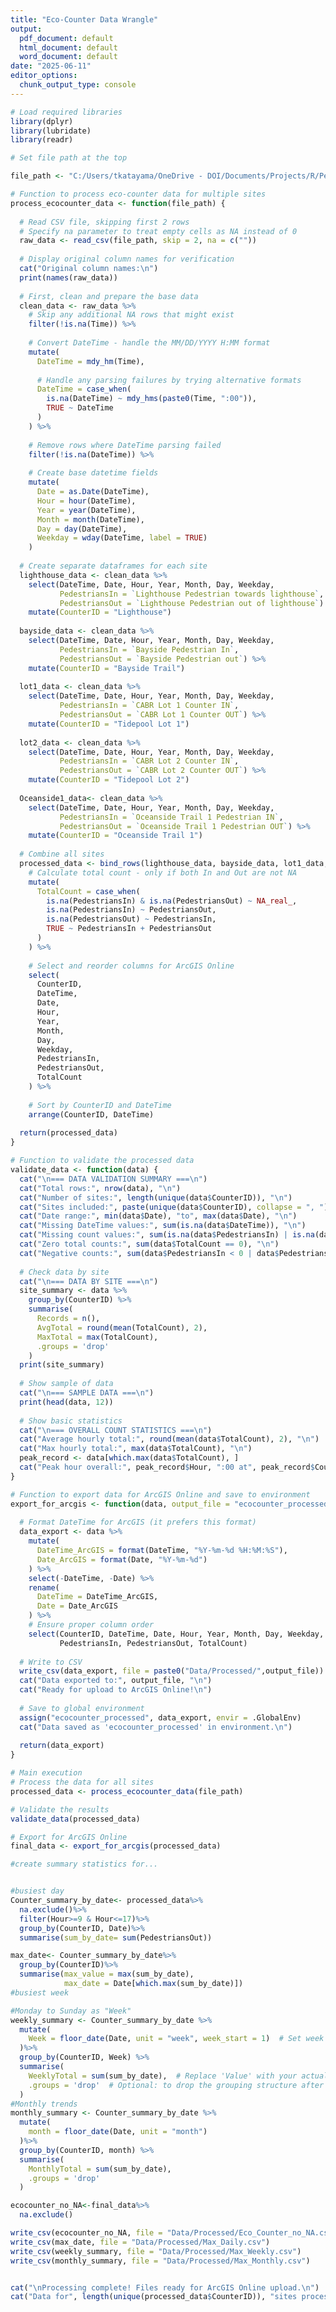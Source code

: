 ```yaml
---
title: "Eco-Counter Data Wrangle"
output:
  pdf_document: default
  html_document: default
  word_document: default
date: "2025-06-11"
editor_options:
  chunk_output_type: console
---
```


```r
# Load required libraries
library(dplyr)
library(lubridate)
library(readr)
```

```r
# Set file path at the top

file_path <- "C:/Users/tkatayama/OneDrive - DOI/Documents/Projects/R/People_Counter/Data/Raw/All_20250507_0615.csv"
```

```r

# Function to process eco-counter data for multiple sites
process_ecocounter_data <- function(file_path) {
 
  # Read CSV file, skipping first 2 rows
  # Specify na parameter to treat empty cells as NA instead of 0
  raw_data <- read_csv(file_path, skip = 2, na = c(""))
 
  # Display original column names for verification
  cat("Original column names:\n")
  print(names(raw_data))
 
  # First, clean and prepare the base data
  clean_data <- raw_data %>%
    # Skip any additional NA rows that might exist
    filter(!is.na(Time)) %>%
   
    # Convert DateTime - handle the MM/DD/YYYY H:MM format
    mutate(
      DateTime = mdy_hm(Time),
     
      # Handle any parsing failures by trying alternative formats
      DateTime = case_when(
        is.na(DateTime) ~ mdy_hms(paste0(Time, ":00")),
        TRUE ~ DateTime
      )
    ) %>%
   
    # Remove rows where DateTime parsing failed
    filter(!is.na(DateTime)) %>%
   
    # Create base datetime fields
    mutate(
      Date = as.Date(DateTime),
      Hour = hour(DateTime),
      Year = year(DateTime),
      Month = month(DateTime),
      Day = day(DateTime),
      Weekday = wday(DateTime, label = TRUE)
    )
 
  # Create separate dataframes for each site
  lighthouse_data <- clean_data %>%
    select(DateTime, Date, Hour, Year, Month, Day, Weekday,
           PedestriansIn = `Lighthouse Pedestrian towards lighthouse`,
           PedestriansOut = `Lighthouse Pedestrian out of lighthouse`) %>%
    mutate(CounterID = "Lighthouse")
 
  bayside_data <- clean_data %>%
    select(DateTime, Date, Hour, Year, Month, Day, Weekday,
           PedestriansIn = `Bayside Pedestrian In`,
           PedestriansOut = `Bayside Pedestrian out`) %>%
    mutate(CounterID = "Bayside Trail")
 
  lot1_data <- clean_data %>%
    select(DateTime, Date, Hour, Year, Month, Day, Weekday,
           PedestriansIn = `CABR Lot 1 Counter IN`,
           PedestriansOut = `CABR Lot 1 Counter OUT`) %>%
    mutate(CounterID = "Tidepool Lot 1")
 
  lot2_data <- clean_data %>%
    select(DateTime, Date, Hour, Year, Month, Day, Weekday,
           PedestriansIn = `CABR Lot 2 Counter IN`,
           PedestriansOut = `CABR Lot 2 Counter OUT`) %>%
    mutate(CounterID = "Tidepool Lot 2")
  
  Oceanside1_data<- clean_data %>%
    select(DateTime, Date, Hour, Year, Month, Day, Weekday,
           PedestriansIn = `Oceanside Trail 1 Pedestrian IN`,
           PedestriansOut = `Oceanside Trail 1 Pedestrian OUT`) %>%
    mutate(CounterID = "Oceanside Trail 1")
 
  # Combine all sites
  processed_data <- bind_rows(lighthouse_data, bayside_data, lot1_data, lot2_data, Oceanside1_data) %>%
    # Calculate total count - only if both In and Out are not NA
    mutate(
      TotalCount = case_when(
        is.na(PedestriansIn) & is.na(PedestriansOut) ~ NA_real_,
        is.na(PedestriansIn) ~ PedestriansOut,
        is.na(PedestriansOut) ~ PedestriansIn,
        TRUE ~ PedestriansIn + PedestriansOut
      )
    ) %>%
   
    # Select and reorder columns for ArcGIS Online
    select(
      CounterID,
      DateTime,
      Date,
      Hour,
      Year,
      Month,
      Day,
      Weekday,
      PedestriansIn,
      PedestriansOut,
      TotalCount
    ) %>%
   
    # Sort by CounterID and DateTime
    arrange(CounterID, DateTime)
 
  return(processed_data)
}
```


```r

# Function to validate the processed data
validate_data <- function(data) {
  cat("\n=== DATA VALIDATION SUMMARY ===\n")
  cat("Total rows:", nrow(data), "\n")
  cat("Number of sites:", length(unique(data$CounterID)), "\n")
  cat("Sites included:", paste(unique(data$CounterID), collapse = ", "), "\n")
  cat("Date range:", min(data$Date), "to", max(data$Date), "\n")
  cat("Missing DateTime values:", sum(is.na(data$DateTime)), "\n")
  cat("Missing count values:", sum(is.na(data$PedestriansIn) | is.na(data$PedestriansOut)), "\n")
  cat("Zero total counts:", sum(data$TotalCount == 0), "\n")
  cat("Negative counts:", sum(data$PedestriansIn < 0 | data$PedestriansOut < 0), "\n")
 
  # Check data by site
  cat("\n=== DATA BY SITE ===\n")
  site_summary <- data %>%
    group_by(CounterID) %>%
    summarise(
      Records = n(),
      AvgTotal = round(mean(TotalCount), 2),
      MaxTotal = max(TotalCount),
      .groups = 'drop'
    )
  print(site_summary)
 
  # Show sample of data
  cat("\n=== SAMPLE DATA ===\n")
  print(head(data, 12))
 
  # Show basic statistics
  cat("\n=== OVERALL COUNT STATISTICS ===\n")
  cat("Average hourly total:", round(mean(data$TotalCount), 2), "\n")
  cat("Max hourly total:", max(data$TotalCount), "\n")
  peak_record <- data[which.max(data$TotalCount), ]
  cat("Peak hour overall:", peak_record$Hour, ":00 at", peak_record$CounterID, "on", as.character(peak_record$Date), "\n")
}
```


```r

# Function to export data for ArcGIS Online and save to environment
export_for_arcgis <- function(data, output_file = "ecocounter_processed.csv") {
 
  # Format DateTime for ArcGIS (it prefers this format)
  data_export <- data %>%
    mutate(
      DateTime_ArcGIS = format(DateTime, "%Y-%m-%d %H:%M:%S"),
      Date_ArcGIS = format(Date, "%Y-%m-%d")
    ) %>%
    select(-DateTime, -Date) %>%
    rename(
      DateTime = DateTime_ArcGIS,
      Date = Date_ArcGIS
    ) %>%
    # Ensure proper column order
    select(CounterID, DateTime, Date, Hour, Year, Month, Day, Weekday,
           PedestriansIn, PedestriansOut, TotalCount)
 
  # Write to CSV
  write_csv(data_export, file = paste0("Data/Processed/",output_file))
  cat("Data exported to:", output_file, "\n")
  cat("Ready for upload to ArcGIS Online!\n")
 
  # Save to global environment
  assign("ecocounter_processed", data_export, envir = .GlobalEnv)
  cat("Data saved as 'ecocounter_processed' in environment.\n")
 
  return(data_export)
}

# Main execution
# Process the data for all sites
processed_data <- process_ecocounter_data(file_path)

# Validate the results
validate_data(processed_data)

# Export for ArcGIS Online
final_data <- export_for_arcgis(processed_data)

```

```r

#create summary statistics for...


#busiest day
Counter_summary_by_date<- processed_data%>%
  na.exclude()%>%
  filter(Hour>=9 & Hour<=17)%>%
  group_by(CounterID, Date)%>%
  summarise(sum_by_date= sum(PedestriansOut))

max_date<- Counter_summary_by_date%>%
  group_by(CounterID)%>%
  summarise(max_value = max(sum_by_date),
            max_date = Date[which.max(sum_by_date)])
#busiest week

#Monday to Sunday as "Week"
weekly_summary <- Counter_summary_by_date %>%
  mutate(
    Week = floor_date(Date, unit = "week", week_start = 1)  # Set week to start on Monday
  )%>%
  group_by(CounterID, Week) %>%
  summarise(
    WeeklyTotal = sum(sum_by_date),  # Replace 'Value' with your actual value column
    .groups = 'drop'  # Optional: to drop the grouping structure after summarising
  )
#Monthly trends
monthly_summary <- Counter_summary_by_date %>%
  mutate(
    month = floor_date(Date, unit = "month")
  )%>%
  group_by(CounterID, month) %>%
  summarise(
    MonthlyTotal = sum(sum_by_date),  
    .groups = 'drop' 
  )

ecocounter_no_NA<-final_data%>%
  na.exclude()

write_csv(ecocounter_no_NA, file = "Data/Processed/Eco_Counter_no_NA.csv")
write_csv(max_date, file = "Data/Processed/Max_Daily.csv")
write_csv(weekly_summary, file = "Data/Processed/Max_Weekly.csv")
write_csv(monthly_summary, file = "Data/Processed/Max_Monthly.csv")


cat("\nProcessing complete! Files ready for ArcGIS Online upload.\n")
cat("Data for", length(unique(processed_data$CounterID)), "sites processed successfully.\n")

```


